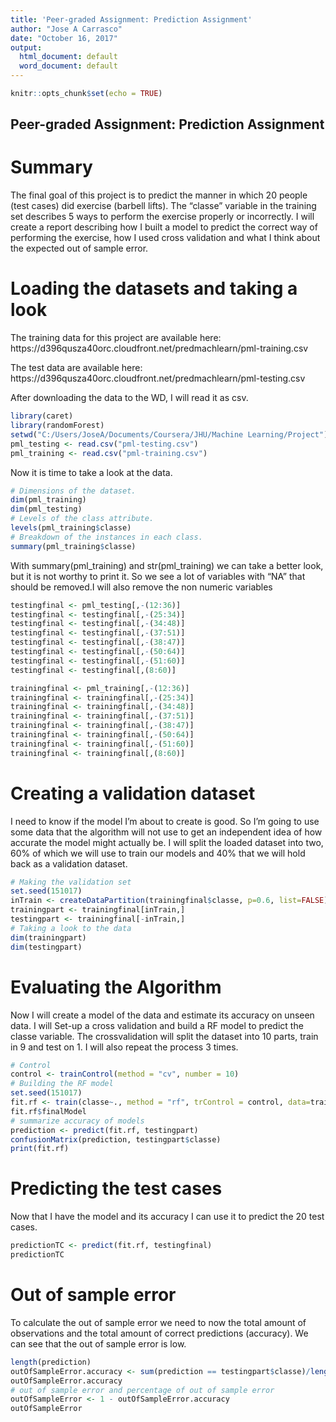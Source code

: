 ---
title: 'Peer-graded Assignment: Prediction Assignment'
author: "Jose A Carrasco"
date: "October 16, 2017"
output:
  html_document: default
  word_document: default
---

```{r setup, include=FALSE}
knitr::opts_chunk$set(echo = TRUE)
```

## Peer-graded Assignment: Prediction Assignment
# Summary
The final goal of this project is to predict the manner in which 20 people (test cases) did exercise (barbell lifts). The "classe" variable in the training set describes 5 ways to perform the exercise properly or incorrectly. I will create a report describing how I built a model to predict the correct way of performing the exercise, how I used cross validation and what I think about the expected out of sample error. 

# Loading the datasets and taking a look
The training data for this project are available here:
https://d396qusza40orc.cloudfront.net/predmachlearn/pml-training.csv

The test data are available here:
https://d396qusza40orc.cloudfront.net/predmachlearn/pml-testing.csv

After downloading the data to the WD, I will read it as csv. 
```{r data}
library(caret)
library(randomForest)
setwd("C:/Users/JoseA/Documents/Coursera/JHU/Machine Learning/Project")
pml_testing <- read.csv("pml-testing.csv")
pml_training <- read.csv("pml-training.csv")
```
Now it is time to take a look at the data.

```{r taking a look, echo=TRUE, message=TRUE}
# Dimensions of the dataset.
dim(pml_training)
dim(pml_testing)
# Levels of the class attribute.
levels(pml_training$classe)
# Breakdown of the instances in each class.
summary(pml_training$classe) 
```
With summary(pml_training) and str(pml_training) we can take a better look, but it is not worthy to print it. So we see a lot of variables with "NA" that should be removed.I will also remove the non numeric variables 

```{r cleaning the data, message=TRUE, include=FALSE}
testingfinal <- pml_testing[,-(12:36)]
testingfinal <- testingfinal[,-(25:34)]
testingfinal <- testingfinal[,-(34:48)]
testingfinal <- testingfinal[,-(37:51)]
testingfinal <- testingfinal[,-(38:47)]
testingfinal <- testingfinal[,-(50:64)]
testingfinal <- testingfinal[,-(51:60)]
testingfinal <- testingfinal[,(8:60)]

trainingfinal <- pml_training[,-(12:36)]
trainingfinal <- trainingfinal[,-(25:34)]
trainingfinal <- trainingfinal[,-(34:48)]
trainingfinal <- trainingfinal[,-(37:51)]
trainingfinal <- trainingfinal[,-(38:47)]
trainingfinal <- trainingfinal[,-(50:64)]
trainingfinal <- trainingfinal[,-(51:60)]
trainingfinal <- trainingfinal[,(8:60)]
```
# Creating a validation dataset
I need to know if the model I'm about to create is good. So I'm going to use some data that the algorithm will not use to get an independent idea of how accurate the model might actually be.
I will split the loaded dataset into two, 60% of which we will use to train our models and 40% that we will hold back as a validation dataset.
```{r validation}
# Making the validation set 
set.seed(151017)
inTrain <- createDataPartition(trainingfinal$classe, p=0.6, list=FALSE)
trainingpart <- trainingfinal[inTrain,]
testingpart <- trainingfinal[-inTrain,]
# Taking a look to the data
dim(trainingpart)
dim(testingpart)
```
# Evaluating the Algorithm
Now I will create a model of the data and estimate its accuracy on unseen data. I will Set-up a cross validation and build a RF model to predict the classe variable. The crossvalidation will split the dataset into 10 parts, train in 9 and test on 1. I will also repeat the process 3 times.

```{r Evaluating, echo=TRUE}
# Control
control <- trainControl(method = "cv", number = 10)
# Building the RF model
set.seed(151017)
fit.rf <- train(classe~., method = "rf", trControl = control, data=trainingpart)
fit.rf$finalModel
# summarize accuracy of models
prediction <- predict(fit.rf, testingpart)
confusionMatrix(prediction, testingpart$classe)
print(fit.rf)
```

# Predicting the test cases
Now that I have the model and its accuracy I can use it to predict the 20 test cases.
```{r Predicting}
predictionTC <- predict(fit.rf, testingfinal)
predictionTC

```
# Out of sample error
To calculate the out of sample error we need to now the total amount of observations and the total amount of correct predictions (accuracy). We can see that the out of sample error is low.
```{r out of sample error}
length(prediction)
outOfSampleError.accuracy <- sum(prediction == testingpart$classe)/length(prediction)
outOfSampleError.accuracy
# out of sample error and percentage of out of sample error
outOfSampleError <- 1 - outOfSampleError.accuracy
outOfSampleError
```